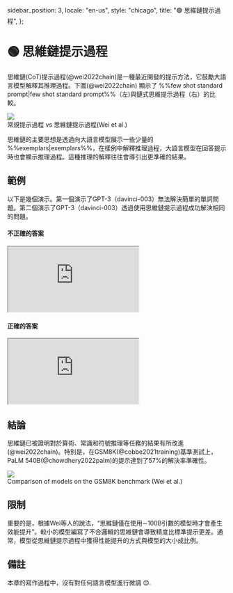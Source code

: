   sidebar_position: 3,
  locale: "en-us",
  style: "chicago",
  title: "🟢 思維鏈提示過程",
};

# 🟢 思維鏈提示過程

思維鏈(CoT)提示過程(@wei2022chain)是一種最近開發的提示方法，它鼓勵大語言模型解釋其推理過程。下圖(@wei2022chain) 顯示了 %%few shot standard prompt|few shot standard prompt%%（左)與鏈式思維提示過程（右）的比較。

<div style={{ textAlign: "center" }}>
  <Image
    src="/docs/assets/basics/chain_of_thought_example.webp"
    width={1788}
    height={900}
    style={{ width: "750px", margin: "auto" }}
  />
</div>

<div style={{ textAlign: "center" }}>
  常規提示過程 vs 思維鏈提示過程(Wei et al.)
</div>

思維鏈的主要思想是透過向大語言模型展示一些少量的 %%exemplars|exemplars%%，在樣例中解釋推理過程，大語言模型在回答提示時也會顯示推理過程。這種推理的解釋往往會導引出更準確的結果。

## 範例

以下是幾個演示。第一個演示了GPT-3（davinci-003）無法解決簡單的單詞問題。第二個演示了GPT-3（davinci-003）透過使用思維鏈提示過程成功解決相同的問題。

#### 不正確的答案

<iframe
  src="https://embed.learnprompting.org/embed?config=eyJ0b3BQIjowLCJ0ZW1wZXJhdHVyZSI6MCwibWF4VG9rZW5zIjoyNTYsIm91dHB1dCI6IumAiemhuTHmmK%2Fmm7Tlv6vnmoTkuIrnj63mlrnlvI%2FjgIIiLCJwcm9tcHQiOiLlk6rnp43mlrnms5XmmK%2Fmm7Tlv6vnmoTkuIrnj63mlrnlvI%2FvvJ9cXG7pgInpobkx77ya5LmY5Z2QMTAwMOWIhumSn%2BeahOWFrOWFseaxvei9pu%2B8jOeEtuWQjuWNiuWwj%2BaXtueahOeBq%2Bi9pu%2B8jOacgOWQjjEw5YiG6ZKf55qE6Ieq6KGM6L2m6aqR6KGM44CCXFxu6YCJ6aG5Mu%2B8muS5mOWdkDgwMOWIhumSn%2BeahOWFrOWFseaxvei9pu%2B8jOeEtuWQjjHlsI%2Fml7bnmoTngavovabvvIzmnIDlkI4zMOWIhumSn%2BeahOiHquihjOi9pumqkeihjOOAgiIsIm1vZGVsIjoidGV4dC1kYXZpbmNpLTAwMyJ9"
  style={{
    width: "100%",
    height: "500px",
    border: "0",
    borderRadius: "4px",
    overflow: "hidden",
  }}
  sandbox="allow-forms allow-modals allow-popups allow-presentation allow-same-origin allow-scripts"
></iframe>

#### 正確的答案

<iframe
  src="https://embed.learnprompting.org/embed?config=eyJtb2RlbCI6InRleHQtZGF2aW5jaS0wMDMiLCJwcm9tcHQiOiLlk6rnp43mlrnms5XmmK%2Fmm7Tlv6vnmoTlm57lrrbmlrnlvI%2FvvJ9cbumAiemhuTHvvJrkuZjlnZAxMOWIhumSn%2BeahOWFrOWFseaxvei9pu%2B8jOeEtuWQjjQw5YiG6ZKf55qE5YWs5YWx5rG96L2m77yM5pyA5ZCOMTDliIbpkp%2FnmoTngavovabjgIJcbumAiemhuTLvvJrkuZjlnZA5MOWIhumSn%2BeahOeBq%2Bi9pu%2B8jOeEtuWQjumqkeihjDQ15YiG6ZKf77yM5pyA5ZCOMTDliIbpkp%2FnmoTlhazlhbHmsb3ovabjgIJcbumAiemhuTHpnIDopoE2MOWIhumSn%2B%2B8jOWNszEwKzQwKzEwICIsIm91dHB1dCI6IumAiemhuTHpnIDopoExMDAwKzMwKzEwICIsIm1heFRva2VucyI6MjU2LCJib3hSb3dzIjoxOCwidGVtcGVyYXR1cmUiOjAsInRvcFAiOjB9"
  style={{
    width: "100%",
    height: "900px",
    border: "0",
    borderRadius: "4px",
    overflow: "hidden",
  }}
  sandbox="allow-forms allow-modals allow-popups allow-presentation allow-same-origin allow-scripts"
></iframe>

## 結論

思維鏈已被證明對於算術、常識和符號推理等任務的結果有所改進(@wei2022chain)。特別是，在GSM8K(@cobbe2021training)基準測試上，PaLM 540B(@chowdhery2022palm)的提示達到了57%的解決率準確性。

<div style={{ textAlign: "center" }}>
  <Image
    src="/docs/assets/intermediate/prompted_palm.webp"
    width={798}
    height={774}
    style={{ width: "300px", margin: "auto" }}
  />
</div>

<div style={{ textAlign: "center" }}>
  Comparison of models on the GSM8K benchmark (Wei et al.)
</div>

## 限制

重要的是，根據Wei等人的說法，“思維鏈僅在使用∼100B引數的模型時才會產生效能提升”。較小的模型編寫了不合邏輯的思維鏈會導致精度比標準提示更差。通常，模型從思維鏈提示過程中獲得性能提升的方式與模型的大小成比例。

## 備註

本章的寫作過程中，沒有對任何語言模型進行微調 😊.

